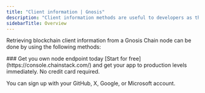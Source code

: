 ```yaml
---
title: "Client information | Gnosis"
description: "Client information methods are useful to developers as they allow them to retrieve important information about the client software, network, and node that their application is connected to. This information is critical for building reliable and efficient Gnosis Chain applications, ensuring compatibility, and monitoring the status and connectivity of the node."
sidebarTitle: Overview
---
```


Retrieving blockchain client information from a Gnosis Chain node can be done by using the following methods:

<CardGroup cols={2}>
  <Card title="web3_clientVersion" icon="angle-right" iconType="solid" href="/reference/gnosis-clientversion" horizontal/>
  <Card title="net_listening" icon="angle-right" iconType="solid" href="/reference/gnosis-listening" horizontal/>
  <Card title="net_peerCount" icon="angle-right" iconType="solid" href="/reference/gnosis-peercount" horizontal/>
</CardGroup>

<Check>
  ### Get you own node endpoint today
  [Start for free](https://console.chainstack.com/) and get your app to production levels immediately. No credit card required.

  You can sign up with your GitHub, X, Google, or Microsoft account.
</Check>
